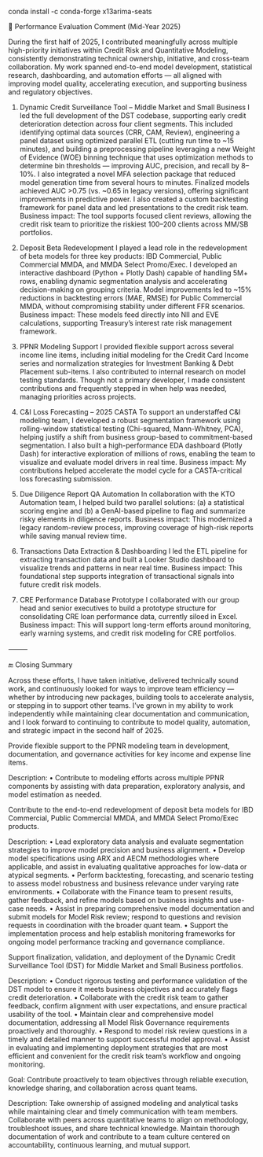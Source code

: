 conda install -c conda-forge x13arima-seats


📌 Performance Evaluation Comment (Mid-Year 2025)

During the first half of 2025, I contributed meaningfully across multiple high-priority initiatives within Credit Risk and Quantitative Modeling, consistently demonstrating technical ownership, initiative, and cross-team collaboration. My work spanned end-to-end model development, statistical research, dashboarding, and automation efforts — all aligned with improving model quality, accelerating execution, and supporting business and regulatory objectives.

1. Dynamic Credit Surveillance Tool – Middle Market and Small Business
I led the full development of the DST codebase, supporting early credit deterioration detection across four client segments. This included identifying optimal data sources (CRR, CAM, Review), engineering a panel dataset using optimized parallel ETL (cutting run time to ~15 minutes), and building a preprocessing pipeline leveraging a new Weight of Evidence (WOE) binning technique that uses optimization methods to determine bin thresholds — improving AUC, precision, and recall by 8–10%.
I also integrated a novel MFA selection package that reduced model generation time from several hours to minutes. Finalized models achieved AUC >0.75 (vs. ~0.65 in legacy versions), offering significant improvements in predictive power. I also created a custom backtesting framework for panel data and led presentations to the credit risk team.
Business impact: The tool supports focused client reviews, allowing the credit risk team to prioritize the riskiest 100–200 clients across MM/SB portfolios.

2. Deposit Beta Redevelopment
I played a lead role in the redevelopment of beta models for three key products: IBD Commercial, Public Commercial MMDA, and MMDA Select Promo/Exec. I developed an interactive dashboard (Python + Plotly Dash) capable of handling 5M+ rows, enabling dynamic segmentation analysis and accelerating decision-making on grouping criteria.
Model improvements led to ~15% reductions in backtesting errors (MAE, RMSE) for Public Commercial MMDA, without compromising stability under different FFR scenarios.
Business impact: These models feed directly into NII and EVE calculations, supporting Treasury’s interest rate risk management framework.

3. PPNR Modeling Support
I provided flexible support across several income line items, including initial modeling for the Credit Card Income series and normalization strategies for Investment Banking & Debt Placement sub-items. I also contributed to internal research on model testing standards.
Though not a primary developer, I made consistent contributions and frequently stepped in when help was needed, managing priorities across projects.

4. C&I Loss Forecasting – 2025 CASTA
To support an understaffed C&I modeling team, I developed a robust segmentation framework using rolling-window statistical testing (Chi-squared, Mann-Whitney, PCA), helping justify a shift from business group-based to commitment-based segmentation.
I also built a high-performance EDA dashboard (Plotly Dash) for interactive exploration of millions of rows, enabling the team to visualize and evaluate model drivers in real time.
Business impact: My contributions helped accelerate the model cycle for a CASTA-critical loss forecasting submission.

5. Due Diligence Report QA Automation
In collaboration with the KTO Automation team, I helped build two parallel solutions: (a) a statistical scoring engine and (b) a GenAI-based pipeline to flag and summarize risky elements in diligence reports.
Business impact: This modernized a legacy random-review process, improving coverage of high-risk reports while saving manual review time.

6. Transactions Data Extraction & Dashboarding
I led the ETL pipeline for extracting transaction data and built a Looker Studio dashboard to visualize trends and patterns in near real time.
Business impact: This foundational step supports integration of transactional signals into future credit risk models.

7. CRE Performance Database Prototype
I collaborated with our group head and senior executives to build a prototype structure for consolidating CRE loan performance data, currently siloed in Excel.
Business impact: This will support long-term efforts around monitoring, early warning systems, and credit risk modeling for CRE portfolios.

⸻

🔚 Closing Summary

Across these efforts, I have taken initiative, delivered technically sound work, and continuously looked for ways to improve team efficiency — whether by introducing new packages, building tools to accelerate analysis, or stepping in to support other teams. I’ve grown in my ability to work independently while maintaining clear documentation and communication, and I look forward to continuing to contribute to model quality, automation, and strategic impact in the second half of 2025.

Provide flexible support to the PPNR modeling team in development, documentation, and governance activities for key income and expense line items.

Description:
	•	Contribute to modeling efforts across multiple PPNR components by assisting with data preparation, exploratory analysis, and model estimation as needed.

Contribute to the end-to-end redevelopment of deposit beta models for IBD Commercial, Public Commercial MMDA, and MMDA Select Promo/Exec products.

Description:
	•	Lead exploratory data analysis and evaluate segmentation strategies to improve model precision and business alignment.
	•	Develop model specifications using ARX and AECM methodologies where applicable, and assist in evaluating qualitative approaches for low-data or atypical segments.
	•	Perform backtesting, forecasting, and scenario testing to assess model robustness and business relevance under varying rate environments.
	•	Collaborate with the Finance team to present results, gather feedback, and refine models based on business insights and use-case needs.
	•	Assist in preparing comprehensive model documentation and submit models for Model Risk review; respond to questions and revision requests in coordination with the broader quant team.
	•	Support the implementation process and help establish monitoring frameworks for ongoing model performance tracking and governance compliance.



Support finalization, validation, and deployment of the Dynamic Credit Surveillance Tool (DST) for Middle Market and Small Business portfolios.

Description:
	•	Conduct rigorous testing and performance validation of the DST model to ensure it meets business objectives and accurately flags credit deterioration.
	•	Collaborate with the credit risk team to gather feedback, confirm alignment with user expectations, and ensure practical usability of the tool.
	•	Maintain clear and comprehensive model documentation, addressing all Model Risk Governance requirements proactively and thoroughly.
	•	Respond to model risk review questions in a timely and detailed manner to support successful model approval.
	•	Assist in evaluating and implementing deployment strategies that are most efficient and convenient for the credit risk team’s workflow and ongoing monitoring.




Goal:
Contribute proactively to team objectives through reliable execution, knowledge sharing, and collaboration across quant teams.

Description:
Take ownership of assigned modeling and analytical tasks while maintaining clear and timely communication with team members. Collaborate with peers across quantitative teams to align on methodology, troubleshoot issues, and share technical knowledge. Maintain thorough documentation of work and contribute to a team culture centered on accountability, continuous learning, and mutual support.